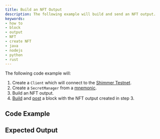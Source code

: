 ```yaml
---
title: Build an NFT Output
description: The following example will build and send an NFT output.
keywords:
- how to
- block
- output
- NFT
- create NFT
- java
- nodejs
- python
- rust
---
```


The following code example will:

1. Create a `Client` which will connect to the [Shimmer Testnet](https://api.testnet.shimmer.network).
2. Create a `SecretManager` from a [mnemonic](02_generate_mnemonic.mdx).
3. Build an NFT output.
3. [Build](07_create_block.mdx) and [post](08_post_block.mdx) a block with the NFT output created in step 3.

<IotaJs exampleURL="https://wiki.iota.org/iota.js/how_tos/mint_nft"/>

## Code Example

<Tabs groupId="language">
    <TabItem value="rust" label="Rust">
        <RustCode/>
    </TabItem>
    <TabItem value="nodejs" label="Nodejs">
        <NodejsCode/>
    </TabItem>
    <TabItem value="python" label="Python">
        <PythonCode/>
    </TabItem>
    <TabItem value="java" label="Java">
        <JavaCode/>
    </TabItem>
</Tabs>

## Expected Output

<Tabs groupId="language">
    <TabItem value="rust" label="Rust">
        <RustOutput/>
    </TabItem>
    <TabItem value="nodejs" label="Nodejs">
        <NodejsOutput/>
    </TabItem>
    <TabItem value="python" label="Python">
        <PythonOutput/>
    </TabItem>
    <TabItem value="java" label="Java">
        <JavaOutput/>
    </TabItem>
</Tabs>
